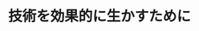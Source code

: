 ﻿---
title: "技術を効果的に生かすために"
category: "環境・社会理工学院"
vol: 26
interviewee: "石田・鈴木 "
url: ""
tags: ["システム","必須","統合"]
pdf: "26-5.pdf"
career: ""
preface: "近年、日本の各要素技術を統合するようなシステムの開発が必須となってきた。石田・鈴木ではそのシステム開発について研究している。また、知識と知恵の関係についても伺った。"
---
